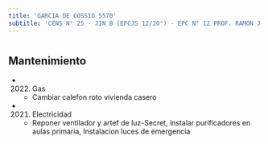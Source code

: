 ```yaml
---
title: 'GARCIA DE COSSIO 5570'
subtitle: 'CENS N° 25 - JIN B (EPCJS 12/20°) - EPC N° 12 PROF. RAMON J. GENE'
---
```


#


## Mantenimiento

*  (2022) Gas 
    + Cambiar calefon roto vivienda casero

*  (2021) Electricidad 
    + Reponer ventilador y artef de luz-Secret, instalar purificadores en aulas primaria, Instalacion luces de emergencia



